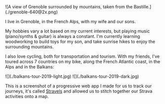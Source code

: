 <WideContainer>
  ![A view of Grenoble surrounded by mountains, taken from the
  Bastille.](./grenoble-640@2x.png)
</WideContainer>

I live in Grenoble, in the French Alps, with my wife and our sons.

My hobbies vary a lot based on my current interests, but playing music (piano/synths & guitar) is always a constant. I'm currently learning woodworking to build toys for my son, and take sunrise hikes to enjoy the surrounding mountains.

I also love cycling, both for transportation and tourism. With my friends, I've toured across 7 countries on my bike, along the French Atlantic coast, in the Alps and in the Balkans:


<BrowserWindowFrame className="block dark:hidden" url="https://stravels.io">
  ![](./balkans-tour-2019-light.jpg)
</BrowserWindowFrame>

<BrowserWindowFrame className="hidden dark:block" url="https://stravels.io">
  ![](./balkans-tour-2019-dark.jpg)
</BrowserWindowFrame>

This is a screenshot of a progressive web app I made for us to track our
journeys, it's called [Stravels](https://stravels.io) and allowed us to stitch
together our Strava activities onto a map.
